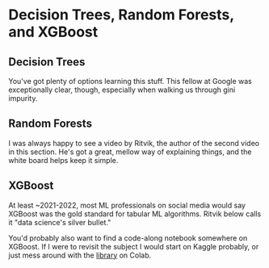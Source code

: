 
# Decision Trees, Random Forests, and XGBoost

## Decision Trees

You've got plenty of options learning this stuff. This fellow at Google was exceptionally clear, though, especially when walking us through gini impurity.

<YouTubeVid id="tNa99PG8hR8" />
<YouTubeVid id="LDRbO9a6XPU" />

## Random Forests

I was always happy to see a video by Ritvik, the author of the second video in this section. He's got a great, mellow way of explaining things, and the white board helps keep it simple.

<YouTubeVid id="v6VJ2RO66Ag" />
<YouTubeVid id="w-eWTxbRQcU" />

## XGBoost

At least ~2021-2022, most ML professionals on social media would say XGBoost was the gold standard for tabular ML algorithms. Ritvik below calls it "data science's silver bullet."

<YouTubeVid id="en2bmeB4QUo" />
<YouTubeVid id="TyvYZ26alZs" />

You'd probably also want to find a code-along notebook somewhere on XGBoost. If I were to revisit the subject I would start on Kaggle probably, or just mess around with the [library](https://xgboost.readthedocs.io/en/stable/) on Colab.

